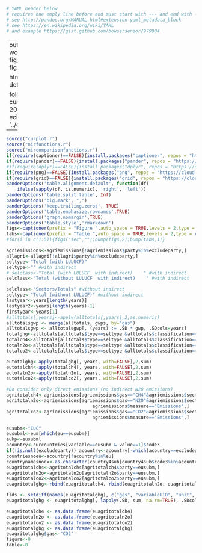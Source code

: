 ```r
# YAML header below
# requires one emply line before and must start with --- and end with --- or ...
# see http://pandoc.org/MANUAL.html#extension-yaml_metadata_block
# see https://en.wikipedia.org/wiki/YAML
# and example https://gist.github.com/bowsersenior/979804
```

---
output:
  word_document:
    fig_caption: yes
    fig_width: 3

  html_document: default

foldertext:
  cursubm: 20190315
  ecirfolder: '../ecir'
  

---
    
```r
source("curplot.r")
source("nirfunctions.r")
source("nircomparisonfunctions.r")
if(require(captioner)==FALSE){install.packages("captioner", repos = "https://cloud.r-project.org"); library(captioner)} else {library(captioner)}
if(require(pander)==FALSE){install.packages("pander", repos = "https://cloud.r-project.org"); library(pander)} else {library(pander)}
#if(require(dplyr)==FALSE){install.packages("dplyr", repos = "https://cloud.r-project.org"); library(dplyr)} else {library(dplyr)}
if(require(png)==FALSE){install.packages("png", repos = "https://cloud.r-project.org"); library(png)} else {library(png)}
if(require(grid)==FALSE){install.packages("grid", repos = "https://cloud.r-project.org"); library(grid)} else {library(grid)}
panderOptions('table.alignment.default', function(df)
    ifelse(sapply(df, is.numeric), 'right', 'left'))
panderOptions('table.split.table', Inf)
panderOptions('big.mark', ",")
panderOptions('keep.trailing.zeros', TRUE)
panderOptions('table.emphasize.rownames',TRUE)
panderOptions('graph.nomargin',TRUE)
panderOptions('table.style','rmarkdown')
figs<-captioner(prefix = "Figure ",auto_space = TRUE,levels = 2,type = c("n","n"),infix = ".")
tabs<-captioner(prefix = "Table ",auto_space = TRUE,levels = 2,type = c("n","n"),infix = ".")
#for(i in c(1:5)){figs("sec","");bump(figs,2);bump(tabs,1)}


```

```r
agriemissions<-agriemissions[!agriemissions$party%in%excludeparty,]
allagri<-allagri[!allagri$party%in%excludeparty,]
seltype<-"Total (with LULUCF)"
seltype<-"" #with indirect
# selclass<-"Total (with LULUCF  with indirect)    " #with indirect
selclass<-"Total (without LULUCF  with indirect)    " #with indirect

selclass<-"Sectors/Totals" #without indirect
seltype<-"Total (without LULUCF)" #without indirect
lastyear<-years[length(years)]
lastyear2<-years[length(years)-1]
firstyear<-years[1]
#alltotals[,years]<-apply(alltotals[,years],2,as.numeric)
alltotalsgwp <- merge(alltotals, gwps, by="gas")
alltotalsgwp <- alltotalsgwp[, (years) := .SD * gwp, .SDcols=years]
totalghg<-alltotals[alltotals$type==seltype &alltotals$classification==selclass & alltotals$gas=="Aggregate GHGs",]
totalch4<-alltotals[alltotals$type==seltype &alltotals$classification==selclass & alltotals$gas=="CH4",]
totaln2o<-alltotals[alltotals$type==seltype &alltotals$classification==selclass & alltotals$gas=="N2O",]
totalco2<-alltotals[alltotals$type==seltype &alltotals$classification==selclass & alltotals$gas=="CO2",]

eutotalghg<-apply(totalghg[, years, with=FALSE],2,sum)
eutotalch4<-apply(totalch4[, years, with=FALSE],2,sum)
eutotaln2o<-apply(totaln2o[, years, with=FALSE],2,sum)
eutotalco2<-apply(totalco2[, years, with=FALSE],2,sum)

#Do consider only direct emissions (no indirect N2O emissions)
agritotalch4<-agriemissions[agriemissions$gas=="CH4"&agriemissions$sector_number=="3",]
agritotaln2o<-agriemissions[agriemissions$gas=="N2O"&agriemissions$sector_number=="3"&
                                agriemissions$measure=="Emissions",]
agritotalco2<-agriemissions[agriemissions$gas=="CO2"&agriemissions$sector_number=="3"&
                                agriemissions$measure=="Emissions",]

eusubm<-"EUC"
eusubml<-eum[which(eu==eusubm)]
eukp<-eusubml
acountry<-curcountries[variable==eusubm & value==1]$code3
if(!is.null(excludeparty)) acountry<-acountry[-which(acountry==excludeparty)]
countriesnoeu<-acountry[!acountry%in%eu]
countrynamesnoex<-as.character(country4sub[country4sub$code3%in%acountry,"code3"])
euagritotalch4<-agritotalch4[agritotalch4$party==eusubm,]
euagritotaln2o<-agritotaln2o[agritotaln2o$party==eusubm,]
euagritotalco2<-agritotalco2[agritotalco2$party==eusubm,]
euagritotalghg<-rbind(euagritotalch4, rbind(euagritotaln2o, euagritotalco2))

flds <- setdiff(names(euagritotalghg), c("gas", "variableUID", "unit", "gwp", years))
euagritotalghg <- euagritotalghg[, lapply(.SD, sum, na.rm=TRUE), .SDcols=years, by=flds]

euagritotalch4 <- as.data.frame(euagritotalch4)
euagritotaln2o <- as.data.frame(euagritotaln2o)
euagritotalco2 <- as.data.frame(euagritotalco2)
euagritotalghg <- as.data.frame(euagritotalghg)
euagritotalghg$gas<-"CO2"
figure<-0
table<-0
```

